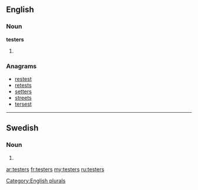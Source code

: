 ==English==

===Noun===
'''testers'''

# {{plural of|[[tester]]}}

===Anagrams===
* [[restest#English|restest]]
* [[retests#English|retests]]
* [[setters#English|setters]]
* [[streets#English|streets]]
* [[tersest#English|tersest]]

[[Category:English plurals]]

----

==Swedish==

===Noun===
{{head|sv|noun form}}

# {{sv-noun-form-indef-gen-pl|test}}

[[ar:testers]]
[[fr:testers]]
[[my:testers]]
[[ru:testers]]